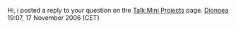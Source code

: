Hi, i posted a reply to your question on the [[Talk:Mini Projects]] page. [[User:Dionoea|Dionoea]] 19:07, 17 November 2006 (CET)
